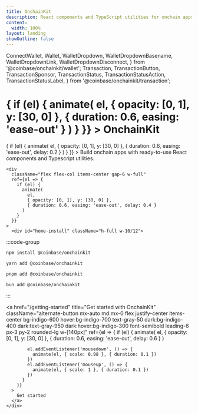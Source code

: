```yaml
---
title: OnchainKit
description: React components and TypeScript utilities for onchain apps.
content:
  width: 100%
layout: landing
showOutline: false
---
```


  ConnectWallet,
  Wallet,
  WalletDropdown,
  WalletDropdownBasename,
  WalletDropdownLink,
  WalletDropdownDisconnect,
} from '@coinbase/onchainkit/wallet';
  Transaction,
  TransactionButton,
  TransactionSponsor,
  TransactionStatus,
  TransactionStatusAction,
  TransactionStatusLabel,
} from '@coinbase/onchainkit/transaction';

<div 
  className="max-w-[1225px] mx-auto vp-doc relative px-[24px] mb-[26px] mt-0 md:px-0 md:mb-[64px] pb-24"
  ref={useScrollAnimation()}
>
  <div className="mx-auto max-w-2xl" ref={useRef()}>
    <div className="md:text-center flex flex-col pt-[100px] pb-8">
      <h1 
        className="text-center text-5xl md:text-7xl font-medium no-underline text-zinc-950 dark:text-zinc-50 tracking-[-0.1rem]"
        ref={el => {
          if (el) {
            animate(
              el,
              { opacity: [0, 1], y: [30, 0] },
              { duration: 0.6, easing: 'ease-out' }
            )
          }
        }}
      >
        OnchainKit
      </h1>
      <div 
        className="landing-page-hero text-center text-xl md:text-2xl text-zinc-950 dark:text-zinc-50"
        ref={el => {
          if (el) {
            animate(
              el,
              { opacity: [0, 1], y: [30, 0] },
              { duration: 0.6, easing: 'ease-out', delay: 0.2 }
            )
          }
        }}
      >
        Build onchain apps with ready-to-use React components and Typescript utilities.
      </div>
    </div>
    
    <div 
      className="flex flex-col items-center gap-6 w-full"
      ref={el => {
        if (el) {
          animate(
            el,
            { opacity: [0, 1], y: [30, 0] },
            { duration: 0.6, easing: 'ease-out', delay: 0.4 }
          )
        }
      }}
    >
      <div id="home-install" className="h-full w-10/12">

:::code-group

```bash [npm]
npm install @coinbase/onchainkit
```

```bash [yarn]
yarn add @coinbase/onchainkit
```

```bash [pnpm]
pnpm add @coinbase/onchainkit
```

```bash [bun]
bun add @coinbase/onchainkit
```

:::
      </div>
      <a 
        href="/getting-started" 
        title="Get started with OnchainKit" 
        className="alternate-button mx-auto md:mx-0 flex justify-center items-center bg-indigo-600 hover:bg-indigo-700 text-gray-50 dark:bg-indigo-400 dark:text-gray-950 dark:hover:bg-indigo-300 font-semibold leading-6 px-3 py-2 rounded-lg w-[140px]"
        ref={el => {
          if (el) {
            animate(
              el,
              { opacity: [0, 1], y: [30, 0] },
              { duration: 0.6, easing: 'ease-out', delay: 0.6 }
            )
            
            el.addEventListener('mousedown', () => {
              animate(el, { scale: 0.98 }, { duration: 0.1 })
            })
            el.addEventListener('mouseup', () => {
              animate(el, { scale: 1 }, { duration: 0.1 })
            })
          }
        }}
      >
        Get started
      </a>
    </div>
  </div>
</div>

<main className="items-center flex flex-col vp-doc relative">
  <div 
    className="live-demo-section pt-12"
    ref={useScrollAnimation()}
  >
    <ComponentPreview />
  </div>
  
  <div className="testimonials-section pt-12">
    <Tweets />
  </div>
  
  <div className="footer-section pt-12">
    <LandingFooter />
  </div>
</main>
